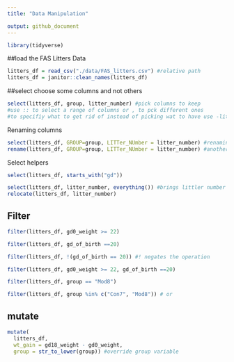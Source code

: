 ```yaml
---
title: "Data Manipulation"

output: github_document
---
```

```r
library(tidyverse)

```


##load the FAS Litters Data

```r
litters_df = read_csv("./data/FAS_litters.csv") #relative path
litters_df = janitor::clean_names(litters_df)

```

##select
 choose some columns and not others
```r
select(litters_df, group, litter_number) #pick columns to keep
#use :: to select a range of columns or , to pck different ones
#to specifiy what to get rid of instead of picking wat to have use -litter_number

```

Renaming columns

```r
select(litters_df, GROUP=group, LITTer_NUmber = litter_number) #renaming
rename(litters_df, GROUP=group, LITTer_NUmber = litter_number) #another renaiming more

```

Select helpers

```r
select(litters_df, starts_with("gd"))

```

```r
select(litters_df, litter_number, everything()) #brings littler number to bring
relocate(litters_df, litter_number)

```

## Filter

```r
filter(litters_df, gd0_weight >= 22)
```

```r
filter(litters_df, gd_of_birth ==20)
```

```r
filter(litters_df, !(gd_of_birth == 20)) #! negates the operation
```


```r
filter(litters_df, gd0_weight >= 22, gd_of_birth ==20)

```

```r
filter(litters_df, group == "Mod8")

```

```r
filter(litters_df, group %in% c("Con7", "Mod8")) # or 
```

## mutate

```r
mutate(
  litters_df, 
  wt_gain = gd18_weight - gd0_weight,
  group = str_to_lower(group)) #override group variable

```

